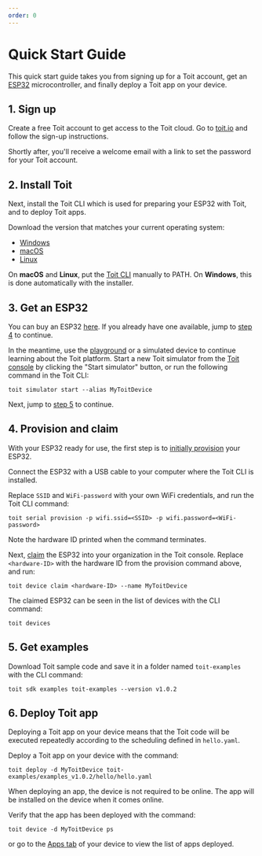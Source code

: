 ```yaml
---
order: 0
---
```


# Quick Start Guide

This quick start guide takes you from signing up for a Toit account, get an <a href="https://www.espressif.com/en/products/socs/esp32" target="_blank">ESP32</a> microcontroller, and finally deploy a Toit app on your device.

## 1. Sign up

Create a free Toit account to get access to the Toit cloud. Go to <a href="https://toit.io/#sign-up" target="_blank">toit.io</a> and follow the sign-up instructions.

Shortly after, you'll receive a welcome email with a link to set the password for your Toit account.

## 2. Install Toit

Next, install the Toit CLI which is used for preparing your ESP32 with Toit, and to deploy Toit apps.

Download the version that matches your current operating system:

- <a href="https://archive.toit.io/cli/latest/windows/installer" target="_blank">
    Windows
  </a>

- <a href="https://archive.toit.io/cli/latest/darwin" target="_blank">
    macOS
  </a>

- <a href="https://archive.toit.io/cli/latest/linux" target="_blank">
    Linux
  </a>

On **macOS** and **Linux**, put the [Toit CLI](installation/toitcli.md) manually to PATH. On **Windows**, this is done automatically with the installer.

## 3. Get an ESP32

You can buy an ESP32 <a href="https://www.digikey.com/en/products/detail/espressif-systems/ESP32-DEVKITC-32D/9356990" target="_blank">here</a>. If you already have one available, jump to [step 4](#4_provision_and_claim) to continue.

<Note title="Don't have an ESP32 yet?">

In the meantime, use the <a href="https://console.toit.io/playground" target="_blank">playground</a> or a simulated device to continue learning about the Toit platform. Start a new Toit simulator from the <a href="https://console.toit.io/" target="_blank">Toit console</a> by clicking the "Start simulator" button, or run the following command in the Toit CLI:

```
toit simulator start --alias MyToitDevice
```

Next, jump to [step 5](#5-get-examples) to continue.

</Note>

## 4. Provision and claim

With your ESP32 ready for use, the first step is to [initially provision](getstarted/provision.md) your ESP32.

Connect the ESP32 with a USB cable to your computer where the Toit CLI is installed.

Replace `SSID` and `WiFi-password` with your own WiFi credentials, and run the Toit CLI command:

```
toit serial provision -p wifi.ssid=<SSID> -p wifi.password=<WiFi-password>
```

Note the hardware ID printed when the command terminates.

Next, [claim](getstarted/claim.md) the ESP32 into your organization in the Toit console. Replace `<hardware-ID>` with the hardware ID from the provision command above,
and run:

```
toit device claim <hardware-ID> --name MyToitDevice
```

The claimed ESP32 can be seen in the list of devices with the CLI command:

```
toit devices
```

## 5. Get examples

Download Toit sample code and save it in a folder named `toit-examples` with the CLI command:

```
toit sdk examples toit-examples --version v1.0.2
```

## 6. Deploy Toit app

Deploying a Toit app on your device means that the Toit code will be executed repeatedly according to the scheduling defined in `hello.yaml`.

Deploy a Toit app on your device with the command:

```
toit deploy -d MyToitDevice toit-examples/examples_v1.0.2/hello/hello.yaml
```

When deploying an app, the device is not required to be online. The app will be installed on the device when it comes online.

Verify that the app has been deployed with the command:

```
toit device -d MyToitDevice ps
```

or go to the <a href="https://console.toit.io/" target="_blank">Apps tab</a> of your device to view the list of apps deployed.
